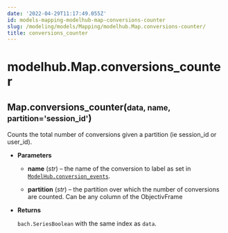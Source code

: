 ```yaml
---
date: '2022-04-29T11:17:49.055Z'
id: models-mapping-modelhub-map-conversions-counter
slug: /modeling/models/Mapping/modelhub.Map.conversions-counter/
title: conversions_counter
---
```


# modelhub.Map.conversions_counter

<div class="method">
<h2 class="signature-class"><span class="additional-name">Map.</span><span class="name">conversions_counter(</span><small class="parameter-list"><span class="parameter" id="data">data</span>, <span class="parameter" id="name">name</span>, <span class="parameter" id="partition">partition='session_id'</span></small>)</h2>


<div class="content">

Counts the total number of conversions given a partition (ie session_id
or user_id).


* **Parameters**

    
    * **name** (*str*) – the name of the conversion to label as set in
    [`ModelHub.conversion_events`](/docs/modeling/modelhub-api-reference/ModelHub/modelhub.ModelHub.conversion-events/#modelhub.ModelHub.conversion-events).


    * **partition** (*str*) – the partition over which the number of conversions are counted. Can be any column
    of the ObjectivFrame



* **Returns**

    `bach.SeriesBoolean` with the same index as `data`.



</div>

</div>
